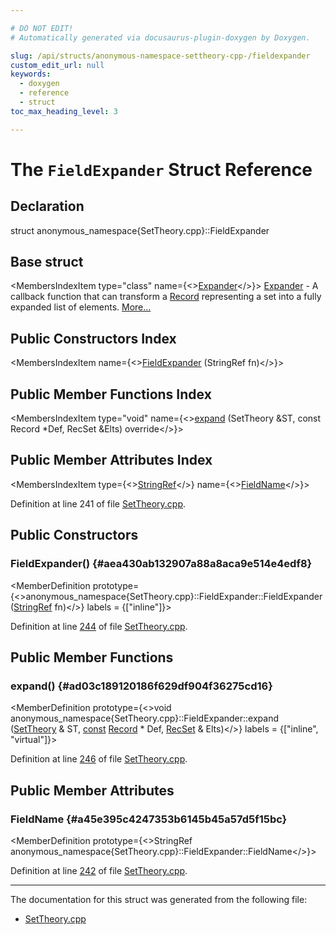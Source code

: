 ```yaml
---

# DO NOT EDIT!
# Automatically generated via docusaurus-plugin-doxygen by Doxygen.

slug: /api/structs/anonymous-namespace-settheory-cpp-/fieldexpander
custom_edit_url: null
keywords:
  - doxygen
  - reference
  - struct
toc_max_heading_level: 3

---
```





# The `FieldExpander` Struct Reference

<DoxygenPage pluginConfig={pluginConfig}>



## Declaration

<CodeBlock>struct anonymous_namespace{SetTheory.cpp}::FieldExpander</CodeBlock>

## Base struct

<MembersIndex>

<MembersIndexItem
  type="class"
  name={<><a href="/docs/api/classes/llvm/settheory/expander">Expander</a></>}>
<a href="/docs/api/classes/llvm/settheory/expander">Expander</a> - A callback function that can transform a <a href="/docs/api/classes/llvm/record">Record</a> representing a set into a fully expanded list of elements. <a href="/docs/api/classes/llvm/settheory/expander/#details">More...</a>
</MembersIndexItem>

</MembersIndex>

## Public Constructors Index

<MembersIndex>

<MembersIndexItem
  name={<><a href="#aea430ab132907a88a8aca9e514e4edf8">FieldExpander</a> (StringRef fn)</>}>
</MembersIndexItem>

</MembersIndex>

## Public Member Functions Index

<MembersIndex>

<MembersIndexItem
  type="void"
  name={<><a href="#ad03c189120186f629df904f36275cd16">expand</a> (SetTheory &amp;ST, const Record &#42;Def, RecSet &amp;Elts) override</>}>
</MembersIndexItem>

</MembersIndex>

## Public Member Attributes Index

<MembersIndex>

<MembersIndexItem
  type={<><a href="/docs/api/classes/llvm/stringref">StringRef</a></>}
  name={<><a href="#a45e395c4247353b6145b45a57d5f15bc">FieldName</a></>}>
</MembersIndexItem>

</MembersIndex>


Definition at line 241 of file <a href="/docs/api/files/lib/lib/tablegen/settheory-cpp">SetTheory.cpp</a>.

<SectionDefinition>

## Public Constructors

### FieldExpander() {#aea430ab132907a88a8aca9e514e4edf8}

<MemberDefinition
  prototype={<>anonymous&#95;namespace&#123;SetTheory.cpp&#125;::FieldExpander::FieldExpander (<a href="/docs/api/classes/llvm/stringref">StringRef</a> fn)</>}
  labels = {["inline"]}>

Definition at line <a href="/docs/api/files/lib/lib/tablegen/settheory-cpp/#l00244">244</a> of file <a href="/docs/api/files/lib/lib/tablegen/settheory-cpp">SetTheory.cpp</a>.
</MemberDefinition>

</SectionDefinition>

<SectionDefinition>

## Public Member Functions

### expand() {#ad03c189120186f629df904f36275cd16}

<MemberDefinition
  prototype={<>void anonymous&#95;namespace&#123;SetTheory.cpp&#125;::FieldExpander::expand (<a href="/docs/api/classes/llvm/settheory">SetTheory</a> &amp; ST, <a href="/docs/api/files/lib/lib/target/lib/target/aarch64/aarch64promoteconstant-cpp/#a90f8350fecae261c25be85d38b451bff">const</a> <a href="/docs/api/classes/llvm/record">Record</a> &#42; Def, <a href="/docs/api/namespaces/anonymous-settheory-cpp-/#a7bb4cdf28f18d7ab5d42f0ab3f7e32f4">RecSet</a> &amp; Elts)</>}
  labels = {["inline", "virtual"]}>

Definition at line <a href="/docs/api/files/lib/lib/tablegen/settheory-cpp/#l00246">246</a> of file <a href="/docs/api/files/lib/lib/tablegen/settheory-cpp">SetTheory.cpp</a>.
</MemberDefinition>

</SectionDefinition>

<SectionDefinition>

## Public Member Attributes

### FieldName {#a45e395c4247353b6145b45a57d5f15bc}

<MemberDefinition
  prototype={<>StringRef anonymous&#95;namespace&#123;SetTheory.cpp&#125;::FieldExpander::FieldName</>}>

Definition at line <a href="/docs/api/files/lib/lib/tablegen/settheory-cpp/#l00242">242</a> of file <a href="/docs/api/files/lib/lib/tablegen/settheory-cpp">SetTheory.cpp</a>.
</MemberDefinition>

</SectionDefinition>

<hr/>

The documentation for this struct was generated from the following file:

<ul>
<li><a href="/docs/api/files/lib/lib/tablegen/settheory-cpp">SetTheory.cpp</a></li>
</ul>

</DoxygenPage>
